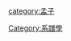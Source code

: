 {{Catnav|頁面分類|人文學科|哲学|社会哲学|儒家}}

{{catmore|孟子世系}}

[[category:孟子|category:孟子]]
[[Category:系譜學|Category:系譜學]]
